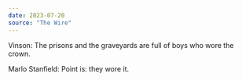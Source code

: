 ```yaml
---
date: 2023-07-20
source: "The Wire"
---
```


Vinson: The prisons and the graveyards are full of boys who wore the crown.

Marlo Stanfield: Point is: they wore it.
